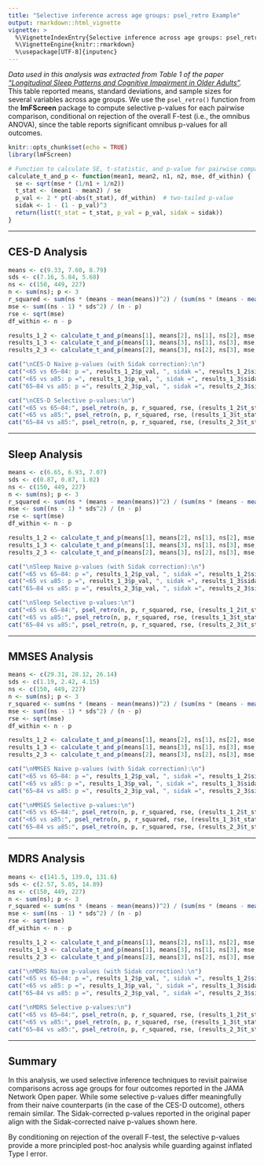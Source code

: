 ```yaml
---
title: "Selective inference across age groups: psel_retro Example"
output: rmarkdown::html_vignette
vignette: >
  %\VignetteIndexEntry{Selective inference across age groups: psel_retro Example}
  %\VignetteEngine{knitr::rmarkdown}
  %\usepackage[UTF-8]{inputenc}
---
```


*Data used in this analysis was extracted from Table 1 of the paper ["Longitudinal Sleep Patterns and Cognitive Impairment in Older Adults"](https://jamanetwork-com.offcampus.lib.washington.edu/journals/jamanetworkopen/fullarticle/2812521).* This table reported means, standard deviations, and sample sizes for several variables across age groups. We use the `psel_retro()` function from the **lmFScreen** package to compute selective p-values for each pairwise comparison, conditional on rejection of the overall F-test (i.e., the omnibus ANOVA), since the table reports significant omnibus p-values for all outcomes.


```r
knitr::opts_chunk$set(echo = TRUE)
library(lmFScreen)
```

```r
# Function to calculate SE, t-statistic, and p-value for pairwise comparisons
calculate_t_and_p <- function(mean1, mean2, n1, n2, mse, df_within) {
  se <- sqrt(mse * (1/n1 + 1/n2))
  t_stat <- (mean1 - mean2) / se
  p_val <- 2 * pt(-abs(t_stat), df_within)  # two-tailed p-value
  sidak <- 1 - (1 - p_val)^3
  return(list(t_stat = t_stat, p_val = p_val, sidak = sidak))
}
```

---

## CES-D Analysis

```r
means <- c(9.33, 7.60, 8.79)
sds <- c(7.16, 5.84, 5.68)
ns <- c(150, 449, 227)
n <- sum(ns); p <- 3
r_squared <- sum(ns * (means - mean(means))^2) / (sum(ns * (means - mean(means))^2) + sum((ns - 1) * sds^2))
mse <- sum((ns - 1) * sds^2) / (n - p)
rse <- sqrt(mse)
df_within <- n - p

results_1_2 <- calculate_t_and_p(means[1], means[2], ns[1], ns[2], mse, df_within)
results_1_3 <- calculate_t_and_p(means[1], means[3], ns[1], ns[3], mse, df_within)
results_2_3 <- calculate_t_and_p(means[2], means[3], ns[2], ns[3], mse, df_within)

cat("\nCES-D Naive p-values (with Sidak correction):\n")
cat("<65 vs 65–84: p =", results_1_2$p_val, ", sidak =", results_1_2$sidak, "\n")
cat("<65 vs ≥85: p =", results_1_3$p_val, ", sidak =", results_1_3$sidak, "\n")
cat("65–84 vs ≥85: p =", results_2_3$p_val, ", sidak =", results_2_3$sidak, "\n")

cat("\nCES-D Selective p-values:\n")
cat("<65 vs 65–84:", psel_retro(n, p, r_squared, rse, (results_1_2$t_stat)^2), "\n")
cat("<65 vs ≥85:", psel_retro(n, p, r_squared, rse, (results_1_3$t_stat)^2), "\n")
cat("65–84 vs ≥85:", psel_retro(n, p, r_squared, rse, (results_2_3$t_stat)^2), "\n")
```

---

## Sleep Analysis

```r
means <- c(6.65, 6.93, 7.07)
sds <- c(0.87, 0.87, 1.02)
ns <- c(150, 449, 227)
n <- sum(ns); p <- 3
r_squared <- sum(ns * (means - mean(means))^2) / (sum(ns * (means - mean(means))^2) + sum((ns - 1) * sds^2))
mse <- sum((ns - 1) * sds^2) / (n - p)
rse <- sqrt(mse)
df_within <- n - p

results_1_2 <- calculate_t_and_p(means[1], means[2], ns[1], ns[2], mse, df_within)
results_1_3 <- calculate_t_and_p(means[1], means[3], ns[1], ns[3], mse, df_within)
results_2_3 <- calculate_t_and_p(means[2], means[3], ns[2], ns[3], mse, df_within)

cat("\nSleep Naive p-values (with Sidak correction):\n")
cat("<65 vs 65–84: p =", results_1_2$p_val, ", sidak =", results_1_2$sidak, "\n")
cat("<65 vs ≥85: p =", results_1_3$p_val, ", sidak =", results_1_3$sidak, "\n")
cat("65–84 vs ≥85: p =", results_2_3$p_val, ", sidak =", results_2_3$sidak, "\n")

cat("\nSleep Selective p-values:\n")
cat("<65 vs 65–84:", psel_retro(n, p, r_squared, rse, (results_1_2$t_stat)^2), "\n")
cat("<65 vs ≥85:", psel_retro(n, p, r_squared, rse, (results_1_3$t_stat)^2), "\n")
cat("65–84 vs ≥85:", psel_retro(n, p, r_squared, rse, (results_2_3$t_stat)^2), "\n")
```

---

## MMSES Analysis

```r
means <- c(29.31, 28.12, 26.14)
sds <- c(1.19, 2.42, 4.15)
ns <- c(150, 449, 227)
n <- sum(ns); p <- 3
r_squared <- sum(ns * (means - mean(means))^2) / (sum(ns * (means - mean(means))^2) + sum((ns - 1) * sds^2))
mse <- sum((ns - 1) * sds^2) / (n - p)
rse <- sqrt(mse)
df_within <- n - p

results_1_2 <- calculate_t_and_p(means[1], means[2], ns[1], ns[2], mse, df_within)
results_1_3 <- calculate_t_and_p(means[1], means[3], ns[1], ns[3], mse, df_within)
results_2_3 <- calculate_t_and_p(means[2], means[3], ns[2], ns[3], mse, df_within)

cat("\nMMSES Naive p-values (with Sidak correction):\n")
cat("<65 vs 65–84: p =", results_1_2$p_val, ", sidak =", results_1_2$sidak, "\n")
cat("<65 vs ≥85: p =", results_1_3$p_val, ", sidak =", results_1_3$sidak, "\n")
cat("65–84 vs ≥85: p =", results_2_3$p_val, ", sidak =", results_2_3$sidak, "\n")

cat("\nMMSES Selective p-values:\n")
cat("<65 vs 65–84:", psel_retro(n, p, r_squared, rse, (results_1_2$t_stat)^2), "\n")
cat("<65 vs ≥85:", psel_retro(n, p, r_squared, rse, (results_1_3$t_stat)^2), "\n")
cat("65–84 vs ≥85:", psel_retro(n, p, r_squared, rse, (results_2_3$t_stat)^2), "\n")
```

---

## MDRS Analysis

```r
means <- c(141.5, 139.0, 131.6)
sds <- c(2.57, 5.85, 14.89)
ns <- c(150, 449, 227)
n <- sum(ns); p <- 3
r_squared <- sum(ns * (means - mean(means))^2) / (sum(ns * (means - mean(means))^2) + sum((ns - 1) * sds^2))
mse <- sum((ns - 1) * sds^2) / (n - p)
rse <- sqrt(mse)
df_within <- n - p

results_1_2 <- calculate_t_and_p(means[1], means[2], ns[1], ns[2], mse, df_within)
results_1_3 <- calculate_t_and_p(means[1], means[3], ns[1], ns[3], mse, df_within)
results_2_3 <- calculate_t_and_p(means[2], means[3], ns[2], ns[3], mse, df_within)

cat("\nMDRS Naive p-values (with Sidak correction):\n")
cat("<65 vs 65–84: p =", results_1_2$p_val, ", sidak =", results_1_2$sidak, "\n")
cat("<65 vs ≥85: p =", results_1_3$p_val, ", sidak =", results_1_3$sidak, "\n")
cat("65–84 vs ≥85: p =", results_2_3$p_val, ", sidak =", results_2_3$sidak, "\n")

cat("\nMDRS Selective p-values:\n")
cat("<65 vs 65–84:", psel_retro(n, p, r_squared, rse, (results_1_2$t_stat)^2), "\n")
cat("<65 vs ≥85:", psel_retro(n, p, r_squared, rse, (results_1_3$t_stat)^2), "\n")
cat("65–84 vs ≥85:", psel_retro(n, p, r_squared, rse, (results_2_3$t_stat)^2), "\n")
```


---

## Summary

In this analysis, we used selective inference techniques to revisit pairwise comparisons across age groups for four outcomes reported in the JAMA Network Open paper. While some selective p-values differ meaningfully from their naive counterparts (in the case of the CES-D outcome), others remain similar. The Sidak-corrected p-values reported in the original paper align with the Sidak-corrected naive p-values shown here.

By conditioning on rejection of the overall F-test, the selective p-values provide a more principled post-hoc analysis while guarding against inflated Type I error.

